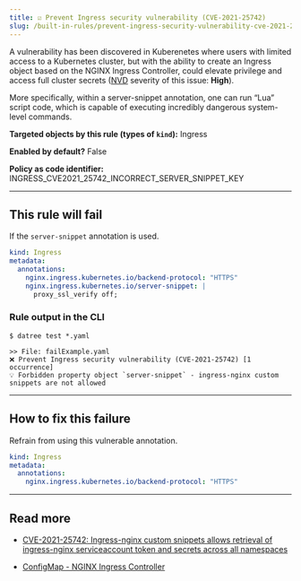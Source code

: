 ```yaml
---
title: ☑️ Prevent Ingress security vulnerability (CVE-2021-25742)
slug: /built-in-rules/prevent-ingress-security-vulnerability-cve-2021-25742
---
```


A vulnerability has been discovered in Kuberenetes where users with limited access to a Kubernetes cluster, but with the ability to create an Ingress object based on the NGINX Ingress Controller, could elevate privilege and access full cluster secrets ([NVD](https://nvd.nist.gov/vuln/detail/CVE-2021-25742) severity of this issue: **High**).

More specifically, within a server-snippet annotation, one can run “Lua” script code, which is capable of executing incredibly dangerous system-level commands.

**Targeted objects by this rule (types of **`kind`**):** Ingress

**Enabled by default?** False

**Policy as code identifier:** INGRESS_CVE2021_25742_INCORRECT_SERVER_SNIPPET_KEY

---

## This rule will fail

If the `server-snippet` annotation is used.

```yaml
kind: Ingress
metadata:
  annotations:
    nginx.ingress.kubernetes.io/backend-protocol: "HTTPS"
    nginx.ingress.kubernetes.io/server-snippet: |
      proxy_ssl_verify off;
```

### Rule output in the CLI

```terminal
$ datree test *.yaml

>> File: failExample.yaml
❌ Prevent Ingress security vulnerability (CVE-2021-25742) [1 occurrence]
💡 Forbidden property object `server-snippet` - ingress-nginx custom snippets are not allowed
```

---

## How to fix this failure

Refrain from using this vulnerable annotation.

```yaml
kind: Ingress
metadata:
  annotations:
    nginx.ingress.kubernetes.io/backend-protocol: "HTTPS"
```

---

## Read more[](https://www.datree.io/resources/kubernetes-configuration-mistakes#anchor3)

- [CVE-2021-25742: Ingress-nginx custom snippets allows retrieval of ingress-nginx serviceaccount token and secrets across all namespaces](https://github.com/kubernetes/ingress-nginx/issues/7837)

- [ConfigMap - NGINX Ingress Controller](https://kubernetes.github.io/ingress-nginx/user-guide/nginx-configuration/configmap/#allow-snippet-annotations)
